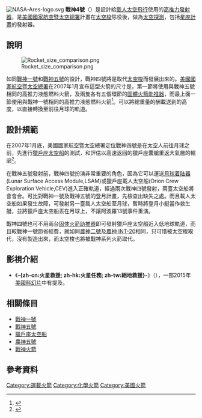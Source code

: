 {{noteTA
|G1=Rocket
|G2=Aero
}}
[[File:NASA-Ares-logo.svg|right]]
'''戰神4號'''（{{Lang|en|Ares IV}}）是設計給[[载人航天|載人太空飛行]]使用的[[高推力發射器|高推力發射器]]，是[[美國國家航空暨太空總署|美國國家航空暨太空總署]]計畫在[[太空梭|太空梭]]除役後，做為[[太空探索|太空探測]]，包括[[星座計畫|星座計畫]]的發射器。

== 說明 ==
[[File:Rocket_size_comparison.png|thumb]]

如同[[戰神一號|戰神一號]]和[[戰神五號|戰神五號]]的設計，戰神四號將是取代[[太空梭|太空梭]]而發展出來的{{link-en|航天飞船运载火箭|Shuttle-Derived Launch Vehicle|發射器}}。[[美國國家航空暨太空總署|美國國家航空暨太空總署]]在2007年1月宣布這型火箭的尺寸是{{convert|113|m|ft|0|abbr=on}}，第一節將使用與戰神五號相同的高推力液態燃料火箭，及兩隻各有五個環節的[[固體火箭助推器|固體火箭助推器]]，而最上面一節使用與戰神一號相同的高推力液態燃料火箭<ref>{{cite news | url=http://www.flightglobal.com/Articles/2007/01/02/Navigation/177/211318/NASA+quietly+sets+up+budget+for+Ares+IV+lunar+crew+launch+vehicle+with+2017+test+flight.html | title=NASA quietly sets up budget for Ares IV lunar crew launch vehicle with 2017 test flight target | date=2007-01-02 | author=Rob Coppinger | publisher=[[Flight_International|Flight International]] | accessdate=2009-08-23 | archive-date=2007-01-10 | archive-url=https://web.archive.org/web/20070110075821/http://www.flightglobal.com/Articles/2007/01/02/Navigation/177/211318/NASA+quietly+sets+up+budget+for+Ares+IV+lunar+crew+launch+vehicle+with+2017+test+flight.html | dead-url=no }}</ref>。可以將總重量{{convert|41100|kg|lb|-1|abbr=on}}的酬載送到{{convert|240|mi|km|0}}的高度，以直接轉換至前往月球的軌道。

== 設計規範 ==
在2007年1月底，美國國家航空暨太空總署定位戰神四號是在太空人前往月球之前，先進行[[獵戶座太空船|獵戶座太空船]]的測試，和評估以高速返回的獵戶座囊艙重返大氣層的輪廓<ref>{{cite news |first=Brian |last=Berger |url=http://space.com/news/070126_ares_moon.html |title=NASA Studies Early Moon Shot for New Space Capsule |publisher=Space.com |date=26 January 2007 |accessdate=2007-01-26 |archive-date=2010-03-07 |archive-url=https://web.archive.org/web/20100307165653/http://www.space.com/news/070126_ares_moon.html |dead-url=no }}</ref>。

在戰神五號發射前，戰神四號扮演非常重要的角色，因為它可以運送[[月球着陆器|月球着陆器]](Lunar Surface Access Module,LSAM)或獵戶座載人太空船(Orion Crew Exploration Vehicle,CEV)進入正確軌道，經過兩次戰神四號發射，兩臺太空船將會會合。可比對戰神一號及戰神五號的登月計畫，先檢查出缺失之處。而且載人太空船如果發生故障，可發射另一臺載人太空船至月球，暫時將登月小艇當作救生艇，並將獵戶座太空船丟在月球上，不讓阿波羅13號事件重演。

戰神四號也可不用兩台[[固体火箭助推器|固体火箭助推器]]即可發射獵戶座太空船近入低地球軌道，而且較戰神一號節省經費，就如同[[農神二號|農神二號]]及[[農神_INT-20|農神 INT-20]]相同，只可惜被太空梭取代，沒有製造出來，而太空梭也將被戰神系列火箭取代。

==影視介紹==
*《'''-{zh-cn:火星救援; zh-hk:火星任務; zh-tw:絕地救援}-'''》（{{lang-en|'''''The Martian'''''}}），一部2015年[[美國|美國]][[科幻片|科幻片]]中有提及。

== 相關條目 ==
*[[戰神一號|戰神一號]]
*[[戰神五號|戰神五號]]
*[[獵戶座太空船|獵戶座太空船]]
*[[農神五號|農神五號]]
*[[戰神火箭|戰神火箭]]

== 參考資料 ==
{{reflist|30em}}

{{Constellation program}}
{{ELVs}}

[[Category:運載火箭|Category:運載火箭]]
[[Category:化學火箭|Category:化學火箭]]
[[Category:美國火箭|Category:美國火箭]]